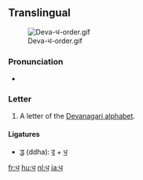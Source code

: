 ==Translingual==
[[File:Deva-ध-order.gif|thumb]]
<!--[[File:Deva-dha.png|thumb]]-->

===Pronunciation===
* {{IPA|/dʱə/|lang=mul}}

===Letter===
{{mul-deva|dha}}

# A letter of the [[Devanagari alphabet]].

====Ligatures====
* [[द्ध]] (ddha): [[द]] + [[ध]]

[[fr:ध]]
[[hu:ध]]
[[nl:ध]]
[[ja:ध]]